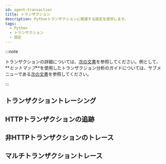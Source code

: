 ```yaml
---
id: agent-transaction
title: トランザクション
description: Pythonトランザクションに関連する設定を提供します。
tags:
  - Python
  - トランザクション
  - 設定
---
```


:::note

トランザクションの詳細については、[次の文書](track-transactions-intro)を参照してください。例として、**_ヒットマップ_**を使用したトランザクション分析のガイドについては、サブメニューである[次の文書](trs-view)を参照してください。

:::

## トランザクショントレーシング


<Transactionprofilestep />


<Pythontrsprofile />

## HTTPトランザクションの追跡


<Pythontrackhttptrs />

## 非HTTPトランザクションのトレース


<Pythontracknonhttptrs />

## マルチトランザクショントレース


<Pythonmultitrace />
